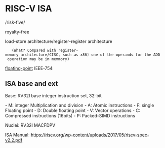 = RISC-V ISA =

/risk-five/

royalty-free

load-store architecture/register-register architecture
    (What? Compared with register-memory architecture/CISC, such as x86) one of the operands for the ADD operation may be in memmory)
[[floating-point]] IEEE-754 

== ISA base and ext ==
Base: RV32I base integer instruction set, 32-bit

- M: integer Multiplication and division
- A: Atomic instructions
- F: single Floating point
- D: Double floating point
- V: Vector operations
- C: Compressed instructions (16bits)
- P: Packed-SIMD instructions

Nuclei: RV32I MACFDPV

ISA Manual: https://riscv.org/wp-content/uploads/2017/05/riscv-spec-v2.2.pdf
